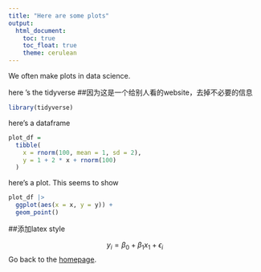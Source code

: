 ```yaml
---
title: "Here are some plots"
output: 
  html_document:
    toc: true
    toc_float: true
    theme: cerulean
---
```


We often make plots in data science.

here 's the tidyverse
##因为这是一个给别人看的website，去掉不必要的信息

```r
library(tidyverse)
```


here's a dataframe

```r
plot_df =
  tibble(
    x = rnorm(100, mean = 1, sd = 2),
    y = 1 + 2 * x + rnorm(100)
  )
```


here's a plot. This seems to show


```r
plot_df |> 
  ggplot(aes(x = x, y = y)) +
  geom_point()
```

##添加latex style

$$y_i = \beta_0 + \beta_1 x_1 + \epsilon_i$$
Go back to the [homepage](index.html).

